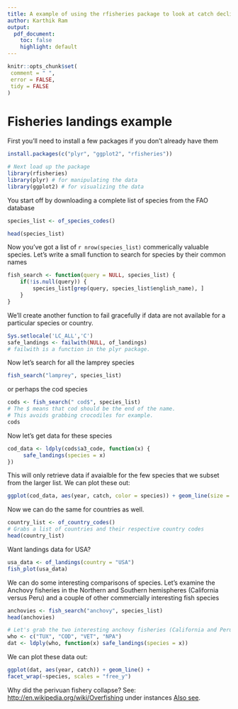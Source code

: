```yaml
---
title: A example of using the rfisheries package to look at catch decline
author: Karthik Ram
output:
  pdf_document:
    toc: false
    highlight: default
---  
```



 ```r
knitr::opts_chunk$set(
  comment = " ",
  error = FALSE,
  tidy = FALSE
)
```

# Fisheries landings example

First you'll need to install a few packages if you don't already have them


```r
install.packages(c("plyr", "ggplot2", "rfisheries"))
```

```r
# Next load up the package
library(rfisheries)
library(plyr) # for manipulating the data
library(ggplot2) # for visualizing the data
```

You start off by downloading a complete list of species from the FAO database

```r
species_list <- of_species_codes()
```

```r
head(species_list)
```


Now you've got a list of `r nrow(species_list)` commerically valuable species. Let's write a small function to search for species by their common names

```r
fish_search <- function(query = NULL, species_list) {
	if(!is.null(query)) {
		species_list[grep(query, species_list$english_name), ]
	}
}
```

We'll create another function to fail gracefully if data are not available for a particular species or country.


```r
Sys.setlocale('LC_ALL','C') 
safe_landings <- failwith(NULL, of_landings)
# failwith is a function in the plyr package.
```

Now let's search for all the lamprey species

```r
fish_search("lamprey", species_list)
```
or perhaps the cod species

```r
cods <- fish_search(" cod$", species_list)
# The $ means that cod should be the end of the name. 
# This avoids grabbing crocodiles for example.
cods
```

Now let's get data for these species

```r
cod_data <- ldply(cods$a3_code, function(x) {
	 safe_landings(species = x)
})
```


This will only retrieve data if avaialble for the few species that we subset from the larger list. We can plot these out:

```r
ggplot(cod_data, aes(year, catch, color = species)) + geom_line(size = 1.1)
```

<!-- ![](http://i.imgur.com/rX54Rnf.png) -->


Now we can do the same for countries as well.

```r
country_list <- of_country_codes()
# Grabs a list of countries and their respective country codes
head(country_list)
```


Want landings data for USA?

```r
usa_data <- of_landings(country = "USA")
fish_plot(usa_data)
```

<!-- # ![](http://i.imgur.com/TsYeAh2.png) -->

We can do some interesting comparisons of species. Let's examine the Anchovy fisheries in the Northern and Southern hemispheres (California versus Peru) and a couple of other commercially interesting fish species

```r
anchovies <- fish_search("anchovy", species_list)
head(anchovies)
```

```r
# Let's grab the two interesting anchovy fisheries (California and Peru) along with Cod and Tuna.
who <- c("TUX", "COD", "VET", "NPA")
dat <- ldply(who, function(x) safe_landings(species = x))
```

We can plot these data out:

```r
ggplot(dat, aes(year, catch)) + geom_line() + 
facet_wrap(~species, scales = "free_y") 
```


 <!-- ![](http://i.imgur.com/WMNzCms.png) -->

Why did the perivuan fishery collapse? See: [http://en.wikipedia.org/wiki/Overfishing](http://en.wikipedia.org/wiki/Overfishing) under instances
[Also see](https://www.google.com/search?q=peruvian+anchovy+collapse).




